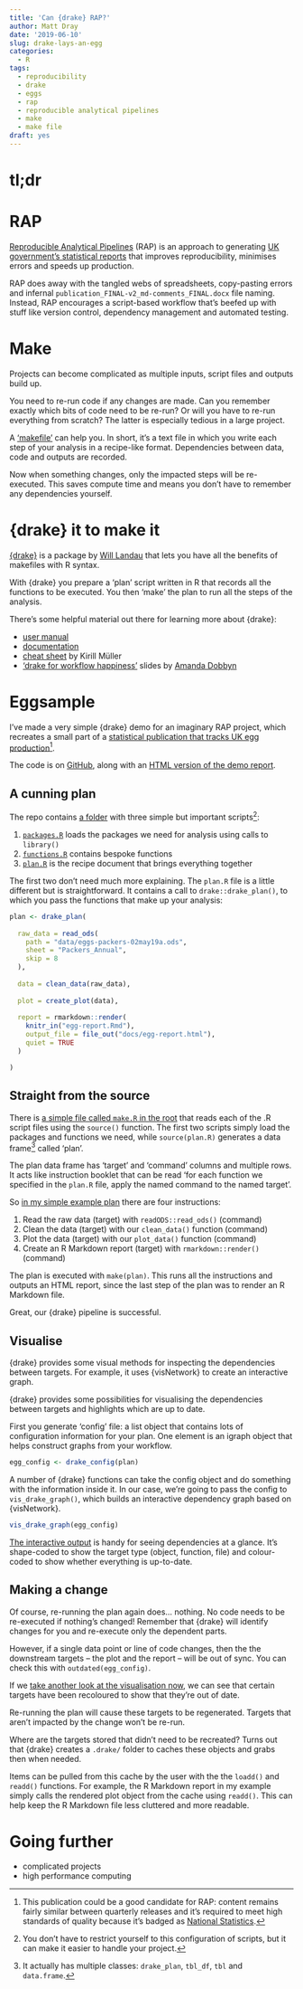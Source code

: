 ```yaml
---
title: 'Can {drake} RAP?'
author: Matt Dray
date: '2019-06-10'
slug: drake-lays-an-egg
categories:
  - R
tags:
  - reproducibility
  - drake
  - eggs
  - rap
  - reproducible analytical pipelines
  - make
  - make file
draft: yes
---
```


# tl;dr

# RAP

[Reproducible Analytical Pipelines](https://ukgovdatascience.github.io/rap-website/) (RAP) is an approach to generating [UK government's statistical reports](https://www.gov.uk/search/research-and-statistics) that improves reproducibility, minimises errors and speeds up production.

RAP does away with the tangled webs of spreadsheets, copy-pasting errors and infernal `publication_FINAL-v2_md-comments_FINAL.docx` file naming. Instead, RAP encourages a script-based workflow that's beefed up with stuff like version control, dependency management and automated testing.

# Make

Projects can become complicated as multiple inputs, script files and outputs build up.

You need to re-run code if any changes are made. Can you remember exactly which bits of code need to be re-run? Or will you have to re-run everything from scratch? The latter is especially tedious in a large project.

A ['makefile'](https://en.wikipedia.org/wiki/Makefile) can help you. In short, it's a text file in which you write each step of your analysis in a recipe-like format. Dependencies between data, code and outputs are recorded.

Now when something changes, only the impacted steps will be re-executed. This saves compute time and means you don't have to remember any dependencies yourself.

# {drake} it to make it

[{drake}](https://github.com/ropensci/drake) is a package by [Will Landau](https://wlandau.github.io/) that lets you have all the benefits of makefiles with R syntax.

With {drake} you prepare a 'plan' script written in R that records all the functions to be executed. You then 'make' the plan to run all the steps of the analysis.

There's some helpful material out there for learning more about {drake}:

* [user manual](https://ropenscilabs.github.io/drake-manual/)
* [documentation](https://ropensci.github.io/drake/)
* [cheat sheet](https://github.com/krlmlr/drake-sib-zurich/blob/master/cheat-sheet.pdf) by Kirill Müller
* ['drake for workflow happiness'](https://aedobbyn.github.io/nyc-fires/index.html#1) slides by [Amanda Dobbyn](https://dobb.ae/)

# Eggsample

I've made a very simple {drake} demo for an imaginary RAP project, which recreates a small part of a [statistical publication that tracks UK egg production](https://www.gov.uk/government/statistics/egg-statistics)[^egg].

The code is on [GitHub](https://github.com/matt-dray/drake-egg-rap), along with an [HTML version of the demo report](https://matt-dray.github.io/drake-egg-rap/egg-report.html).

## A cunning plan

The repo contains [a folder](https://github.com/matt-dray/drake-egg-rap/tree/master/R) with three simple but important scripts[^scripts]:

1. [`packages.R`](https://github.com/matt-dray/drake-egg-rap/blob/master/R/packages.R) loads the packages we need for analysis using calls to `library()`
1. [`functions.R`](https://github.com/matt-dray/drake-egg-rap/blob/master/R/functions.R) contains bespoke functions
1. [`plan.R`](https://github.com/matt-dray/drake-egg-rap/blob/master/R/plan.R) is the recipe document that brings everything together

The first two don't need much more explaining. The `plan.R` file is a little different but is straightforward. It contains a call to `drake::drake_plan()`, to which you pass the functions that make up your analysis:

```r
plan <- drake_plan(
  
  raw_data = read_ods(
    path = "data/eggs-packers-02may19a.ods",
    sheet = "Packers_Annual",
    skip = 8
  ),
  
  data = clean_data(raw_data),
  
  plot = create_plot(data),
  
  report = rmarkdown::render(
    knitr_in("egg-report.Rmd"),
    output_file = file_out("docs/egg-report.html"),
    quiet = TRUE
  )

)
```


## Straight from the source

There is [a simple file called `make.R` in the root](https://github.com/matt-dray/drake-egg-rap/blob/master/make.R) that reads each of the .R script files using the `source()` function. The first two scripts simply load the packages and functions we need, while `source(plan.R)` generates a data frame[^df] called 'plan'.

The plan data frame has 'target' and 'command' columns and multiple rows. It acts like instruction booklet that can be read 'for each function we specified in the `plan.R` file, apply the named command to the named target'.

So [in my simple example plan](https://github.com/matt-dray/drake-egg-rap/blob/master/R/plan.R) there are four instructions:

1. Read the raw data (target) with `readODS::read_ods()` (command)
1. Clean the data (target) with our `clean_data()` function (command)
1. Plot the data (target) with our `plot_data()` function (command)
1. Create an R Markdown report (target) with `rmarkdown::render()` (command)

The plan is executed with `make(plan)`. This runs all the instructions and outputs an HTML report, since the last step of the plan was to render an R Markdown file.

Great, our {drake} pipeline is successful.

## Visualise

{drake} provides some visual methods for inspecting the dependencies between targets. For example, it uses {visNetwork} to create an interactive graph.

{drake} provides some possibilities for visualising the dependencies between targets and highlights which are up to date.

First you generate 'config' file: a list object that contains lots of configuration information for your plan. One element is an igraph object that helps construct graphs from your workflow.

```r
egg_config <- drake_config(plan)
```

A number of {drake} functions can take the config object and do something with the information inside it. In our case, we're going to pass the config to `vis_drake_graph()`, which builds an interactive dependency graph based on {visNetwork}.

```r
vis_drake_graph(egg_config)
```

[The interactive output](https://matt-dray.github.io/drake-egg-rap/dependency-graph.html) is handy for seeing dependencies at a glance. It's shape-coded to show the target type (object, function, file) and colour-coded to show whether everything is up-to-date.

## Making a change

Of course, re-running the plan again does... nothing. No code needs to be re-executed if nothing's changed! Remember that {drake} will identify changes for you and re-execute only the dependent parts. 

However, if a single data point or line of code changes, then the the downstream targets -- the plot and the report -- will be out of sync. You can check this with `outdated(egg_config)`.

If we [take another look at the visualisation now](https://matt-dray.github.io/drake-egg-rap/dependency-graph-outdated.html), we can see that certain targets have been recoloured to show that they're out of date.

Re-running the plan will cause these targets to be regenerated. Targets that aren't impacted by the change won't be re-run.

Where are the targets stored that didn't need to be recreated? Turns out that {drake} creates a `.drake/` folder to caches these objects and grabs then when needed. 

Items can be pulled from this cache by the user with the the `loadd()` and `readd()` functions. For example, the R Markdown report in my example simply calls the rendered plot object from the cache using `readd()`. This can help keep the R Markdown file less cluttered and more readable.

# Going further

* complicated projects
* high performance computing

[^egg]: This publication could be a good candidate for RAP: content remains fairly similar between quarterly releases and it's required to meet high standards of quality because it's badged as [National Statistics](https://www.statisticsauthority.gov.uk/osr/list-of-national-statistics/).
[^scripts]: You don't have to restrict yourself to this configuration of scripts, but it can make it easier to handle your project.
[^df]: It actually has multiple classes: `drake_plan`, `tbl_df`, `tbl` and `data.frame`.